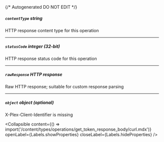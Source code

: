 {/* Autogenerated DO NOT EDIT  */}

##### `contentType` _string_
HTTP response content type for this operation

---
##### `statusCode` _integer (32-bit)_
HTTP response status code for this operation

---
##### `rawResponse` _HTTP response_
Raw HTTP response; suitable for custom response parsing

---
##### `object` _object (optional)_
X\-Plex\-Client\-Identifier is missing

<Collapsible content={() => import('/content/types/operations/get_token_response_body/curl.mdx')} openLabel={Labels.showProperties} closeLabel={Labels.hideProperties} />




